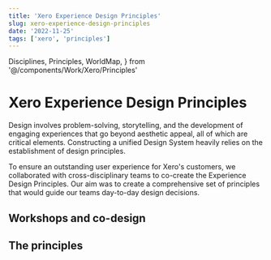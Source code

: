 ```yaml
---
title: 'Xero Experience Design Principles'
slug: xero-experience-design-principles
date: '2022-11-25'
tags: ['xero', 'principles']
---
```


  Disciplines,
  Principles,
  WorldMap,
} from '@/components/Work/Xero/Principles'

# Xero Experience Design Principles

Design involves problem-solving, storytelling, and the development of
engaging experiences that go beyond aesthetic appeal, all of which are
critical elements. Constructing a unified Design System heavily relies
on the establishment of design principles.

To ensure an outstanding user experience for Xero's customers, we
collaborated with cross-disciplinary teams to co-create the Experience
Design Principles. Our aim was to create a comprehensive set of
principles that would guide our teams day-to-day design decisions.

## Workshops and co-design

<WorldMap />

<Disciplines />

## The principles

<Principles />
